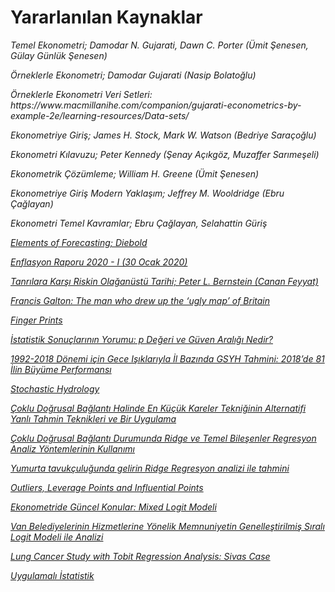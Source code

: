 # Yararlanılan Kaynaklar

*Temel Ekonometri; Damodar N. Gujarati, Dawn C. Porter (Ümit Şenesen, Gülay Günlük Şenesen)*

*Örneklerle Ekonometri; Damodar Gujarati (Nasip Bolatoğlu)*

*Örneklerle Ekonometri Veri Setleri: https://www.macmillanihe.com/companion/gujarati-econometrics-by-example-2e/learning-resources/Data-sets/*

*Ekonometriye Giriş; James H. Stock, Mark W. Watson (Bedriye Saraçoğlu)*

*Ekonometri Kılavuzu; Peter Kennedy (Şenay Açıkgöz, Muzaffer Sarımeşeli)*

*Ekonometrik Çözümleme; William H. Greene (Ümit Şenesen)*

*Ekonometriye Giriş Modern Yaklaşım; Jeffrey M. Wooldridge (Ebru Çağlayan)*

*Ekonometri Temel Kavramlar; Ebru Çağlayan, Selahattin Güriş*

[*Elements of Forecasting; Diebold*](https://www.sas.upenn.edu/~fdiebold/Teaching221/FullBook.pdf)

[*Enflasyon Raporu 2020 - I (30 Ocak 2020)*](https://www.tcmb.gov.tr/wps/wcm/connect/TR/TCMB+TR/Main+Menu/Yayinlar/Raporlar/Enflasyon+Raporu/2020/Enflasyon+Raporu+2020+-+I)

[*Tanrılara Karşı Riskin Olağanüstü Tarihi; Peter L. Bernstein (Canan Feyyat)*](http://professor.ufabc.edu.br/~nelson.faustino/Ensino/IPE2016/Livros/Peter%20L.%20Bernstein-Against%20the%20Gods_%20The%20Remarkable%20Story%20of%20Risk-Wiley%20(1998)%20(1).pdf)

[*Francis Galton: The man who drew up the 'ugly map' of Britain*](https://www.bbc.com/news/magazine-13775520)

[*Finger Prints*](http://galton.org/books/finger-prints/galton-1892-fingerprints-1up.pdf)

[*İstatistik Sonuçlarının Yorumu: p Değeri ve Güven Aralığı Nedir?*](https://www.toraks.org.tr/uploadFiles/book/file/1832014154715-113.pdf)

[*1992-2018 Dönemi için Gece Işıklarıyla İl Bazında GSYH Tahmini: 2018'de 81 İlin Büyüme Performansı*](https://www.tepav.org.tr/upload/mce/2019/haberler/gece_isiklariyla_il_bazinda_gsyh_tahmini_19922018.pdf)

[*Stochastic Hydrology*](https://nptel.ac.in/content/storage2/courses/105108079/module7/lecture31.pdf)

[*Çoklu Doğrusal Bağlantı Halinde En Küçük Kareler Tekniğinin Alternatifi Yanlı Tahmin Teknikleri ve Bir Uygulama*](http://www.acarindex.com/dosyalar/makale/acarindex-1423937309.pdf)

[*Çoklu Doğrusal Bağlantı Durumunda Ridge ve Temel Bileşenler Regresyon Analiz Yöntemlerinin Kullanımı*](http://static.dergipark.org.tr:8080/article-download/imported/1025008693/1025007279.pdf?)

[*Yumurta tavukçuluğunda gelirin Ridge Regresyon analizi ile tahmini*](https://dspace.ankara.edu.tr/xmlui/bitstream/handle/20.500.12575/59591/20427.pdf?sequence=1&isAllowed=y)

[*Outliers, Leverage Points and Influential Points*](https://www2.stat.duke.edu/courses/Spring19/sta101.002/post/project/outliers.html)

[*Ekonometride Güncel Konular: Mixed Logit Modeli*](https://www.researchgate.net/profile/Gozde_Koca/publication/324831528_EKONOMETRIDE_GUNCEL_KONULAR/links/5c2c88c992851c22a3547b3f/EKONOMETRIDE-GUeNCEL-KONULAR.pdf#page=32)

[*Van Belediyelerinin Hizmetlerine Yönelik Memnuniyetin Genelleştirilmiş Sıralı Logit Modeli ile Analizi*](https://www.gecekitapligi.com/Webkontrol/uploads/Fck/yayin4_3.pdf#page=88)

[*Lung Cancer Study with Tobit Regression Analysis: Sivas Case*](https://www.semanticscholar.org/paper/Lung-Cancer-Study-with-Tobit-Regression-Analysis%3A-Zorlutuna-Erilli/327a4952217d1c03c603db02fa6c43c47873f2c0)

[*Uygulamalı İstatistik*](http://auzefkitap.istanbul.edu.tr/kitap/iktisat_ue/uygulamaliista.pdf)